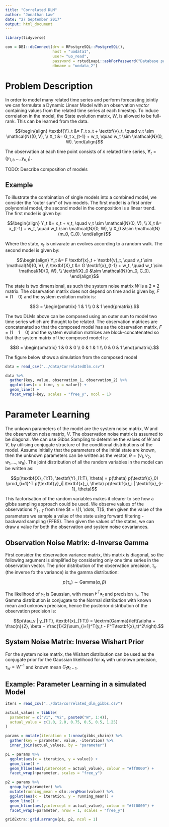 ```yaml
---
title: "Correlated DLM"
author: "Jonathan Law"
date: "27 September 2017"
output: html_document
---
```


```r
library(tidyverse)

con = DBI::dbConnect(drv = RPostgreSQL::PostgreSQL(), 
                     host = "uodata1",
                     user= "uo_read",
                     password = rstudioapi::askForPassword("Database password"),
                     dbname = "uodata_2")
```

# Problem Description

In order to model many related time series and perform forecasting jointly we can formulate a Dynamic Linear Model with an observation *vector* containing values from the related time series at each timestep. To induce correlation in the model, the State evolution matrix, $W$, is allowed to be full-rank. This can be learned from the data.

$$\begin{align}
\textbf{Y}_t &= F_t x_t + \textbf{v}_t, \quad v_t \sim \mathcal{N}(0, V), \\
X_t &= G_t x_{t-1} + w_t, \quad w_t \sim \mathcal{N}(0, W).
\end{align}$$

The observation at each time point consists of $n$ related time series, $\textbf{Y}_t = (y_{1,t},\dots,y_{n,t})$.

TODO: Describe composition of models

## Example

To illustrate the combination of single models into a combined model, we consider the "outer sum" of two models. The first model is a first order polynomial model, the second model in the composition is a linear trend. The first model is given by:

$$\begin{align}
Y_t &= x_t + v_t, \quad v_t \sim \mathcal{N}(0, V), \\
X_t &= x_{t-1} + w_t, \quad w_t \sim \mathcal{N}(0, W), \\
X_0 &\sim \mathcal{N}(m_0, C_0).
\end{align}$$

Where the state, $x_t$ is univarate an evolves according to a random walk. The second model is given by: 

$$\begin{align}
Y_t &= F \textbf{x}_t + \textbf{v}_t, \quad v_t \sim \mathcal{N}(0, V), \\
\textbf{X}_t &= G \textbf{x}_{t-1} + w_t, \quad w_t \sim \mathcal{N}(0, W), \\
\textbf{X}_0 &\sim \mathcal{N}(m_0, C_0).
\end{align}$$

The state is two dimensional, as such the system noise matrix $W$ is a $2 \times 2$ matrix. The observation matrix does not depend on time and is given by, $F = (1 \quad 0)$ and the system evolution matrix is:

$$G = \begin{pmatrix} 
1 & 1 \\
0 & 1
\end{pmatrix}.$$

The two DLMs above can be composed using an outer sum to model two time series which are thought to be related. The observation matrices are concatenated so that the composed model has as the observation matrix, $F = (1 \quad 1 \quad 0)$ and the system evolution matrices are block-concatenated so that the system matrix of the composed model is:

$$G = \begin{pmatrix} 
1 & 0 & 0 \\
0 & 1 & 1 \\
0 & 0 & 1
\end{pmatrix}.$$

The figure below shows a simulation from the composed model

```r
data = read_csv("../data/CorrelatedDlm.csv")

data %>%
  gather(key, value, observation_1, observation_2) %>%
  ggplot(aes(x = time, y = value)) +
  geom_line() +
  facet_wrap(~key, scales = "free_y", ncol = 1)
```

# Parameter Learning

The unkown parameters of the model are the system noise matrix, $W$ and the observation noise matrix, $V$. The observation noise matrix is assumed to be diagonal. We can use Gibbs Sampling to determine the values of $W$ and $V$, by utilising conjugate structure of the conditional distributions of the model. Assume initially that the parameters of the initial state are known, then the unknown parameters can be written as the vector, $\theta = (v_1, v_2, w_1, \dots, w_9)$. The joint distribution of all the random variables in the model can be written as:

$$p(\textbf{X}_{1:T}, \textbf{Y}_{1:T}, \theta) = p(\theta) p(\textbf{x}_0) \prod_{i=1}^T p(\textbf{y}_i| \textbf{x}_i, \theta) p(\textbf{x}_i | \textbf{x}_{i-1}, \theta)$$

This factorisation of the random variables makes it clearer to see how a gibbs sampling approach could be used. We observe values of the observations $Y_{1:T}$ from time $t = \{1, \dots, T}$, then given the value of the parameters we sample a value of the state using forward filtering - backward sampling (FFBS). Then given the values of the states, we can draw a value for both the observation and system noise covariances. 

## Observation Noise Matrix: d-Inverse Gamma

First consider the observation variance matrix, this matrix is diagonal, so the following argument is simplified by considering only one time series in the observation vector. The prior distribution of the observation precision, $\tau_v$ (the inverse fo the variance) is the gamma distribution:

$$p(\tau_v) \sim \textrm{Gamma}(\alpha, \beta)$$

The likelihood of $y_t$ is Gaussian, with mean $F^T \textbf{x}_t$ and precision $\tau_v$. The Gamma distribution is conjugate to the Normal distribution with known mean and unknown precision, hence the posterior distribution of the observation precision is:

$$p(\tau_v | y_{1:T}, \textbf{x}_{1:T}) = \textrm{Gamma}\left(\alpha + \frac{n}{2}, \beta + \frac{1}{2}\sum_{i=1}^T(y_t - F^T\textbf{x}_t)^2\right).$$

## System Noise Matrix: Inverse Wishart Prior

For the system noise matrix, the Wishart distribution can be used as the conjugate prior for the Gaussian likelihood for $\textbf{x}_t$ with unknown precision, $\tau_w = W^{-1}$ and known mean $G_t\textbf{x}_{t-1}$. 

## Example: Parameter Learning in a simulated Model

```r
iters = read_csv("../data/correlated_dlm_gibbs.csv")

actual_values = tibble(
  parameter = c("V1", "V2", paste0("W", 1:4)),
  actual_value = c(1.0, 2.0, 0.75, 0.5, 0.5, 1.25)
)

params = mutate(iteration = 1:nrow(gibbs_chain)) %>%
  gather(key = parameter, value, -iteration) %>%
  inner_join(actual_values, by = "parameter")

p1 = params %>%
  ggplot(aes(x = iteration, y = value)) +
  geom_line() +
  geom_hline(aes(yintercept = actual_value), colour = "#ff0000") +
  facet_wrap(~parameter, scales = "free_y")

p2 = params %>%
  group_by(parameter) %>%
  mutate(running_mean = dlm::ergMean(value)) %>%
  ggplot(aes(x = iteration, y = running_mean)) +
  geom_line() +
  geom_hline(aes(yintercept = actual_value), colour = "#ff0000") +
  facet_wrap(~parameter, nrow = 1, scales = "free_y")

gridExtra::grid.arrange(p1, p2, ncol = 1)
```

